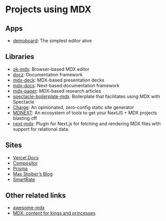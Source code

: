 # Projects using MDX

## Apps

- [demoboard][]: The simplest editor alive

## Libraries

- [ok-mdx][]: Browser-based MDX editor
- [docz][]: Documentation framework
- [mdx-deck][]: MDX-based presentation decks
- [mdx-docs][]: Next-based documentation framework
- [mdx-paper][]: MDX-based research articles
- [spectacle-boilerplate-mdx][]: Boilerplate that facilitates using MDX with
  Spectacle
- [Charge][]: An opinionated, zero-config static site generator
- [MDNEXT][]: An ecosystem of tools to get your NextJS + MDX projects blasting off
- [next-mdx][]: Plugin for Next.js for fetching and rendering MDX files with support for relational data.

## Sites

- [Vercel Docs][vercel-docs]
- [Compositor][]
- [Prisma][]
- [Max Stoiber’s Blog][mxstbr]
- [SmartRate][smrtrt]

## Other related links

- [awesome-mdx][]
- [MDX: content for kings and princesses][mdx-fairy-tale]

[demoboard]: https://frontarm.com/demoboard
[ok-mdx]: https://github.com/jxnblk/ok-mdx
[mdx-deck]: https://github.com/jxnblk/mdx-deck
[mdx-docs]: https://github.com/jxnblk/mdx-docs
[mdx-paper]: https://github.com/hubgit/mdx-paper
[docz]: https://www.docz.site/
[vercel-docs]: https://github.com/zeit/docs
[compositor]: https://compositor.io
[prisma]: https://www.prisma.io/docs
[mxstbr]: https://mxstbr.com
[smrtrt]: https://www.smartrate.se
[awesome-mdx]: https://github.com/transitive-bullshit/awesome-mdx
[spectacle-boilerplate-mdx]: https://github.com/FormidableLabs/spectacle-boilerplate-mdx
[charge]: https://charge.js.org
[mdx-fairy-tale]: https://github.com/DeveloperMode/mdx-fairy-tale
[mdnext]: https://github.com/domitriusclark/mdnext
[next-mdx]: https://github.com/arshad/next-mdx

